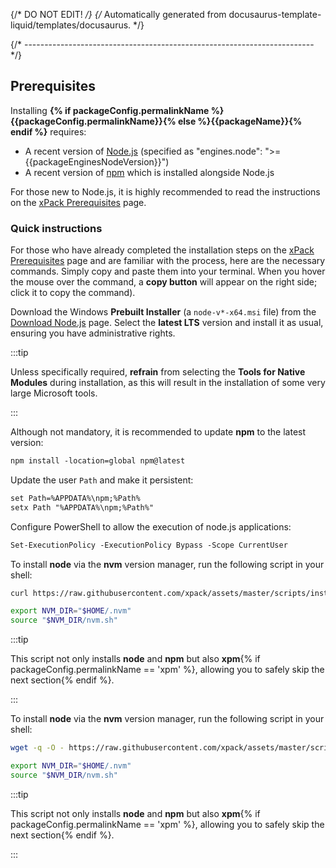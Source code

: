 {/* DO NOT EDIT! */}
{/* Automatically generated from docusaurus-template-liquid/templates/docusaurus. */}


{/* ------------------------------------------------------------------------ */}

## Prerequisites

Installing **{% if packageConfig.permalinkName %}{{packageConfig.permalinkName}}{% else %}{{packageName}}{% endif %}** requires:

- A recent version of [Node.js](https://nodejs.org) (specified as "engines.node": ">={{packageEnginesNodeVersion}}")
- A recent version of [npm](https://docs.npmjs.com/cli/npm) which is installed alongside Node.js

For those new to Node.js, it is highly recommended to read the instructions
on the [xPack Prerequisites](https://xpack.github.io/install/) page.

### Quick instructions

For those who have already completed the installation steps on the
[xPack Prerequisites](https://xpack.github.io/install/) page and are
familiar with the process, here are the necessary commands.
Simply copy and paste them into your terminal. When you hover the mouse
over the command, a **copy button** will appear on
the right side; click it to copy the command).

<Tabs groupId="operating-systems">

<TabItem value="windows" label="Windows" default>

Download the Windows **Prebuilt Installer** (a `node-v*-x64.msi` file) from the
[Download Node.js](https://nodejs.org/en/download/prebuilt-installer)
page. Select the **latest LTS** version
and install it as usual, ensuring you have administrative rights.

:::tip

Unless specifically required, **refrain** from selecting the
**Tools for Native Modules** during installation, as this will
result in the installation of some very large Microsoft tools.

:::

Although not mandatory, it is recommended to update **npm** to the
latest version:

```txt
npm install -location=global npm@latest
```

Update the user `Path` and make it persistent:

```txt
set Path=%APPDATA%\npm;%Path%
setx Path "%APPDATA%\npm;%Path%"
```

Configure PowerShell to allow the execution of node.js applications:

```txt
Set-ExecutionPolicy -ExecutionPolicy Bypass -Scope CurrentUser
```

</TabItem>

<TabItem value="macos" label="macOS">

To install **node** via the **nvm** version manager,
run the following script in your shell:

```sh
curl https://raw.githubusercontent.com/xpack/assets/master/scripts/install-nvm-node-npm-xpm.sh | ${SHELL}

export NVM_DIR="$HOME/.nvm"
source "$NVM_DIR/nvm.sh"
```

:::tip

This script not only installs **node** and **npm** but
also **xpm**{% if packageConfig.permalinkName == 'xpm' %}, allowing you to safely skip the next section{% endif %}.

:::

</TabItem>

<TabItem value="linux" label="GNU/Linux">

To install **node** via the **nvm** version manager,
run the following script in your shell:

```sh
wget -q -O - https://raw.githubusercontent.com/xpack/assets/master/scripts/install-nvm-node-npm-xpm.sh | ${SHELL}

export NVM_DIR="$HOME/.nvm"
source "$NVM_DIR/nvm.sh"
```

:::tip

This script not only installs **node** and **npm** but
also **xpm**{% if packageConfig.permalinkName == 'xpm' %}, allowing you to safely skip the next section{% endif %}.

:::

</TabItem>

</Tabs>

